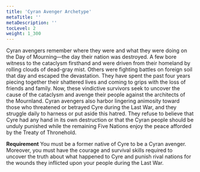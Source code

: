 ```yaml
---
title: 'Cyran Avenger Archetype'
metaTitle: ''
metaDescription: ''
tocLevel: 2
weight: 1_300
---
```


Cyran avengers remember where they were and what they were doing on the Day of Mourning—the day their nation was destroyed. A few bore witness to the cataclysm firsthand and were driven from their homeland by rolling clouds of dead-gray mist. Others were fighting battles on foreign soil that day and escaped the devastation. They have spent the past four years piecing together their shattered lives and coming to grips with the loss of friends and family. Now, these vindictive survivors seek to uncover the cause of the cataclysm and avenge their people against the architects of the Mournland. Cyran avengers also harbor lingering animosity toward those who threatened or betrayed Cyre during the Last War, and they struggle daily to harness or put aside this hatred. They refuse to believe that Cyre had any hand in its own destruction or that the Cyran people should be unduly punished while the remaining Five Nations enjoy the peace afforded by the Treaty of Thronehold.



**Requirement** You must be a former native of Cyre to be a Cyran avenger. Moreover, you must have the courage and survival skills required to uncover the truth about what happened to Cyre and punish rival nations for the wounds they inflicted upon your people during the Last War.

